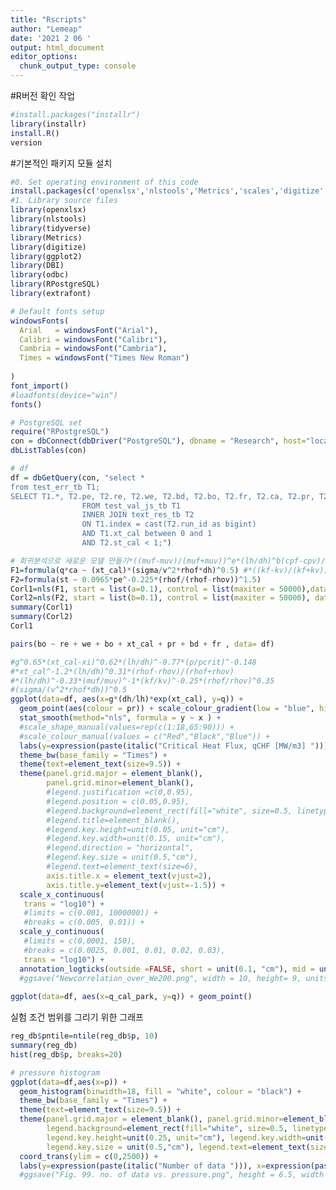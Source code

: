 ```yaml
---
title: "Rscripts"
author: "Lemeap"
date: '2021 2 06 '
output: html_document
editor_options: 
  chunk_output_type: console
---
```


#R버전 확인 작업
```r

#install.packages("installr")
library(installr)
install.R()
version
```

#기본적인 패키지 모듈 설치
```r
#0. Set operating environment of this code
install.packages(c('openxlsx','nlstools','Metrics','scales','digitize','tidyverse','DBI','odbc','RPostgreSQL', 'extrafont'))
#1. Library source files
library(openxlsx)
library(nlstools)
library(tidyverse)
library(Metrics)
library(digitize)
library(ggplot2)
library(DBI)
library(odbc)
library(RPostgreSQL)
library(extrafont)

# Default fonts setup
windowsFonts(
  Arial   = windowsFont("Arial"),
  Calibri = windowsFont("Calibri"),
  Cambria = windowsFont("Cambria"),
  Times = windowsFont("Times New Roman")
  
)
font_import()
#loadfonts(device="win")
fonts()
```

```r
# PostgreSQL set
require("RPostgreSQL")
con = dbConnect(dbDriver("PostgreSQL"), dbname = "Research", host="localhost", port=5432, user="postgres", password="1234")
dbListTables(con)

# df
df = dbGetQuery(con, "select *
from test_err_tb T1;
SELECT T1.*, T2.pe, T2.re, T2.we, T2.bd, T2.bo, T2.fr, T2.ca, T2.pr, T2.p, T2.pcrit, T2.rhof, T2.rhov, T2.muf, T2.muv, T2.kf, T2.kv, T2.sigma, T2.dtin, T2.lam,T2.cpf, T2.cpv, T2.tsat, T2.v
                FROM test_val_js_tb T1
                INNER JOIN text_res_tb T2
                ON T1.index = cast(T2.run_id as bigint)
                AND T1.xt_cal between 0 and 1
                AND T2.st_cal < 1;")
```

```r
# 회귀분석으로 새로운 모델 만들기*((muf-muv)/(muf+muv))^e*(lh/dh)^b(cpf-cpv)/(cpf+cpv))^c
F1=formula(q*ca ~ (xt_cal)*(sigma/v^2*rhof*dh)^0.5) #*((kf-kv)/(kf+kv))^c *((rhof-rhov)/(rhof+rhov))^d*((muf-muv)/(muf+muv))^e)
F2=formula(st ~ 0.0965*pe^-0.225*(rhof/(rhof-rhov))^1.5)
Corl1=nls(F1, start = list(a=0.1), control = list(maxiter = 50000),data = df)
Corl2=nls(F2, start = list(b=0.1), control = list(maxiter = 50000), data = df)
summary(Corl1)
summary(Corl2)
Corl1

pairs(bo ~ re + we + bo + xt_cal + pr + bd + fr , data= df)

```

```r
#g^0.65*(xt_cal-xi)^0.62*(lh/dh)^-0.77*(p/pcrit)^-0.148
#*xt_cal^-1.2*(lh/dh)^0.31*(rhof-rhov)/(rhof+rhov)
#*(lh/dh)^-0.33*(muf/muv)^-1*(kf/kv)^-0.25*(rhof/rhov)^0.35
#(sigma/(v^2*rhof*dh))^0.5
ggplot(data=df, aes(x=g*(dh/lh)*exp(xt_cal), y=q)) +
  geom_point(aes(colour = pr)) + scale_colour_gradient(low = "blue", high = "red") +
  stat_smooth(method="nls", formula = y ~ x ) +
  #scale_shape_manual(values=rep(c(1:18,65:90))) +
  #scale_colour_manual(values = c("Red","Black","Blue")) +
  labs(y=expression(paste(italic("Critical Heat Flux, qCHF [MW/m3] "))), x=expression(paste(italic("GXt")))) +
  theme_bw(base_family = "Times") +
  theme(text=element_text(size=9.5)) +
  theme(panel.grid.major = element_blank(),
        panel.grid.minor=element_blank(),
        #legend.justification =c(0,0.95), 
        #legend.position = c(0.05,0.95),
        #legend.background=element_rect(fill="white", size=0.5, linetype="solid", colour = "black"),
        #legend.title=element_blank(),
        #legend.key.height=unit(0.05, unit="cm"),
        #legend.key.width=unit(0.15, unit="cm"),
        #legend.direction = "horizontal", 
        #legend.key.size = unit(0.5,"cm"),
        #legend.text=element_text(size=6), 
        axis.title.x = element_text(vjust=2),
        axis.title.y=element_text(vjust=-1.5)) +
  scale_x_continuous(
   trans = "log10") +
   #limits = c(0.001, 1000000)) +
   #breaks = c(0.005, 0.01)) +
  scale_y_continuous(
   #limits = c(0.0001, 150),
   #breaks = c(0.0025, 0.001, 0.01, 0.02, 0.03),
   trans = "log10") +
  annotation_logticks(outside =FALSE, short = unit(0.1, "cm"), mid = unit(0.2, "cm"), base = 10, scaled = TRUE)
  #ggsave("Newcorrelation_over_We200.png", width = 10, height= 9, units = "cm", dpi=1200)
  
ggplot(data=df, aes(x=q_cal_park, y=q)) + geom_point()

```



실험 조건 범위를 그리기 위한 그래프
```r
reg_db$pntile=ntile(reg_db$p, 10)
summary(reg_db) 
hist(reg_db$p, breaks=20)

# pressure histogram
ggplot(data=df,aes(x=p)) +
  geom_histogram(binwidth=18, fill = "white", colour = "black") +
  theme_bw(base_family = "Times") +
  theme(text=element_text(size=9.5)) +
  theme(panel.grid.major = element_blank(), panel.grid.minor=element_blank(), legend.justification =c(0,0.05), legend.position = c(0.45,0.75),
        legend.background=element_rect(fill="white", size=0.5, linetype="solid", colour = "black"), legend.title=element_blank(),
        legend.key.height=unit(0.25, unit="cm"), legend.key.width=unit(0.15, unit="cm"), legend.direction = "horizontal", 
        legend.key.size = unit(0.5,"cm"), legend.text=element_text(size=6), axis.title.x = element_text(vjust=2)) +
  coord_trans(ylim = c(0,2500)) +
  labs(y=expression(paste(italic("Number of data "))), x=expression(paste(italic("Pressure  "), italic(" [bar]"))))
  #ggsave("Fig. 99. no. of data vs. pressure.png", height = 6.5, width = 8, unit = "cm", dpi = 1200)
```

